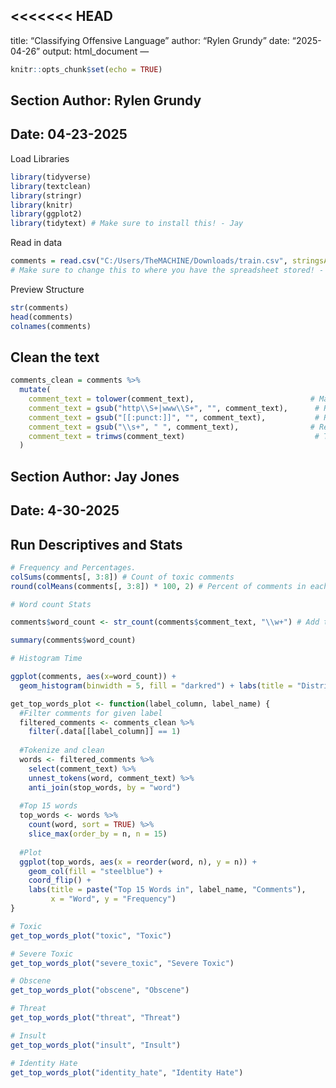 <<<<<<< HEAD
---
title: "Classifying Offensive Language"
author: "Rylen Grundy"
date: "2025-04-26"
output: html_document
---

```r
knitr::opts_chunk$set(echo = TRUE)
```
## Section Author: Rylen Grundy
## Date: 04-23-2025
Load Libraries

```r
library(tidyverse)
library(textclean)
library(stringr)
library(knitr)
library(ggplot2)
library(tidytext) # Make sure to install this! - Jay
```

Read in data

```r
comments = read.csv("C:/Users/TheMACHINE/Downloads/train.csv", stringsAsFactors = FALSE)
# Make sure to change this to where you have the spreadsheet stored! - Jay
```

Preview Structure

```r
str(comments)
head(comments)
colnames(comments)
```

## Clean the text

```r
comments_clean = comments %>%
  mutate(
    comment_text = tolower(comment_text),                          # Make all text lowercase
    comment_text = gsub("http\\S+|www\\S+", "", comment_text),      # Remove URLs
    comment_text = gsub("[[:punct:]]", "", comment_text),           # Remove punctuation
    comment_text = gsub("\\s+", " ", comment_text),                # Replace multiple spaces with single space
    comment_text = trimws(comment_text)                             # Trim leading and trailing spaces
  )
```

## Section Author: Jay Jones
## Date: 4-30-2025

## Run Descriptives and Stats

```r
# Frequency and Percentages.
colSums(comments[, 3:8]) # Count of toxic comments
round(colMeans(comments[, 3:8]) * 100, 2) # Percent of comments in each category
```

```r
# Word count Stats

comments$word_count <- str_count(comments$comment_text, "\\w+") # Add the word count

summary(comments$word_count)
```

```r
# Histogram Time

ggplot(comments, aes(x=word_count)) +
  geom_histogram(binwidth = 5, fill = "darkred") + labs(title = "Distribution of Comment Word Counts", x = "Words per Comment", y = "Frequency")

```

```r
get_top_words_plot <- function(label_column, label_name) {
  #Filter comments for given label
  filtered_comments <- comments_clean %>%
    filter(.data[[label_column]] == 1)
  
  #Tokenize and clean
  words <- filtered_comments %>%
    select(comment_text) %>%
    unnest_tokens(word, comment_text) %>%
    anti_join(stop_words, by = "word")
  
  #Top 15 words
  top_words <- words %>%
    count(word, sort = TRUE) %>%
    slice_max(order_by = n, n = 15)
  
  #Plot
  ggplot(top_words, aes(x = reorder(word, n), y = n)) + 
    geom_col(fill = "steelblue") +
    coord_flip() +
    labs(title = paste("Top 15 Words in", label_name, "Comments"),
         x = "Word", y = "Frequency")
}
```

```r

# Toxic
get_top_words_plot("toxic", "Toxic")

# Severe Toxic
get_top_words_plot("severe_toxic", "Severe Toxic")

# Obscene
get_top_words_plot("obscene", "Obscene")

# Threat
get_top_words_plot("threat", "Threat")

# Insult
get_top_words_plot("insult", "Insult")

# Identity Hate
get_top_words_plot("identity_hate", "Identity Hate")
```
